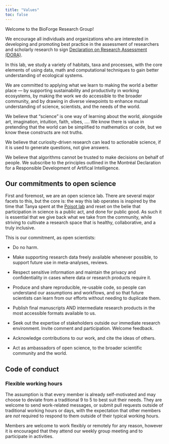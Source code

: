 ```yaml
---
title: "Values"
toc: false
---
```


[Welcome to the BioForge Research Group!]{.research-question}

We encourage all individuals and organizations who are interested in developing and promoting best practice in the assessment of researchers and scholarly research to sign [Declaration on Research Assessment (DORA)](https://sfdora.org).

In this lab, we study a variety of habitats, taxa and processes, with the core elements of using data, math and computational techniques to gain better understanding of ecological systems.

We are committed to applying what we learn to making the world a better place — by supporting sustainability and productivity in working ecosystems, by making the work we do accessible to the broader community, and by drawing in diverse viewpoints to enhance mutual understanding of science, scientists, and the needs of the world.

We believe that “science” is one way of learning about the world, alongside art, imagination, intuition, faith, vibes, …. We know there is value in pretending that the world can be simplified to mathematics or code, but we know these constructs are not truths.

We believe that curiosity-driven research can lead to actionable science, if it is used to generate questions, not give answers.

We believe that algorithms cannot be trusted to make decisions on behalf of people. We subscribe to the principles outlined in the Montréal Declaration for a Responsible Development of Artifical Intelligence.

## Our commitments to open science

First and foremost, we are an open science lab. There are several major facets to this, but the core is: the way this lab operates is inspired by the time that Tanya spent at the [Poisot lab](https://poisotlab.io/values/) and reset on the belie that participation in science is a public act, and done for public good. As such it is essential that we give back what we take from the community, while striving to cultivate a research space that is healthy, collaborative, and a truly inclusive.

This is our commitment, as open scientists:

-   Do no harm.

-   Make supporting research data freely available whenever possible, to support future use in meta-analyses, reviews.

-   Respect sensitive information and maintain the privacy and confidentiality in cases where data or research products require it. 

-   Produce and share reproducible, re-usable code, so people can understand our assumptions and workflows, and so that future scientists can learn from our efforts without needing to duplicate them.

-   Publish final manuscripts AND intermediate research products in the most accessible formats available to us.

-   Seek out the expertise of stakeholders outside our immediate research environment. Invite comment and participation. Welcome feedback.

-   Acknowledge contributions to our work, and cite the ideas of others.

-   Act as ambassadors of open science, to the broader scientific community and the world.

## Code of conduct

### Flexible working hours

The assumption is that every member is already self-motivated and may choose to deviate from a traditional 9 to 5 to best suit their needs. They are welcome to send work-related messages, or submit pull requests outside of traditional working hours or days, with the expectation that other members are *not* required to respond to them outside of their typical working hours.

Members are welcome to work flexibly or remotely for any reason, however it is encouraged that they attend our weekly group meeting and to participate in activities.
